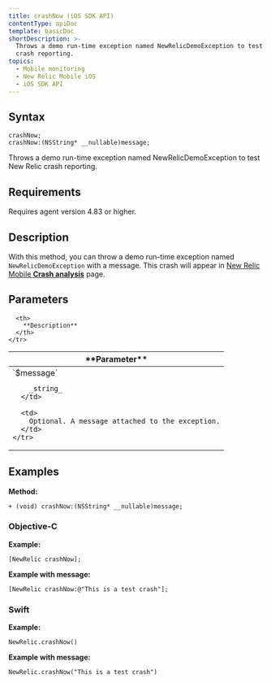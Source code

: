 ```yaml
---
title: crashNow (iOS SDK API)
contentType: apiDoc
template: basicDoc
shortDescription: >-
  Throws a demo run-time exception named NewRelicDemoException to test New Relic
  crash reporting.
topics:
  - Mobile monitoring
  - New Relic Mobile iOS
  - iOS SDK API
---
```


## Syntax

```
crashNow;
crashNow:(NSString* __nullable)message;
```

Throws a demo run-time exception named NewRelicDemoException to test New Relic crash reporting.

## Requirements

Requires agent version 4.83 or higher.

## Description

With this method, you can throw a demo run-time exception named `NewRelicDemoException` with a message. This crash will appear in [New Relic Mobile **Crash analysis**](/docs/mobile-monitoring/mobile-monitoring-ui/crashes/crash-analysis-group-filter-your-crashes) page.

## Parameters

<Table>
  <thead>
    <tr>
      <th width={200}>
        **Parameter**
      </th>

      <th>
        **Description**
      </th>
    </tr>
  </thead>

  <tbody>
    <tr>
      <td>
        `$message`

        _string_
      </td>

      <td>
        Optional. A message attached to the exception.
      </td>
    </tr>
  </tbody>
</Table>

## Examples

**Method:**

```
+ (void) crashNow:(NSString* __nullable)message;
```

### Objective-C

**Example:**

```
[NewRelic crashNow];
```

**Example with message:**

```
[NewRelic crashNow:@"This is a test crash"];
```

### Swift

**Example:**

```
NewRelic.crashNow()
```

**Example with message:**

```
NewRelic.crashNow("This is a test crash")
```
